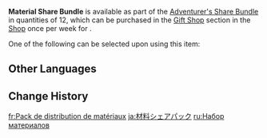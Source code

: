 {{Item Infobox
|id           = 115024
|image        = Item Material Share Bundle.png
|type         = Bundles
|invCategory  = Precious Items
|quality      = 2
|description  = The Guild will routinely give out materials of excellent quality, some of which possess limitless potential.<br><br>Upon using this item, you may choose to obtain one of the following as a reward:
* [[Tile of Decarabian's Tower]]
* [[Boreal Wolf's Milk Tooth]]
* [[Fetters of the Dandelion Gladiator]]
* [[Luminous Sands from Guyun]]
* [[Mist Veiled Lead Elixir]]
* [[Grain of Aerosiderite]]
* [[Coral Branch of a Distant Sea]]
* [[Narukami's Wisdom]]
* [[Mask of the Wicked Lieutenant]]
* [[Copper Talisman of the Forest Dew]]
* [[Oasis Garden's Reminiscence]]
* [[Echo of Scorching Might]]
* [[Fragment of an Ancient Chord]]
* [[Dross of Pure Sacred Dewdrop]]
* [[Broken Goblet of the Pristine Sea]]
* [[Blazing Sacrificial Heart's Terror]]
* [[Delirious Decadence of the Sacred Lord]]
* [[Night-Wind's Mystic Consideration]]
|source1      = [[Gift Shop]] in [[Adventurer's Share Bundle]]
}}
'''Material Share Bundle''' is available as part of the [[Adventurer's Share Bundle]] in quantities of 12, which can be purchased in the [[Gift Shop]] section in the [[Shop]] once per week for {{Item|Genesis Crystal|30|x=60}}.

One of the following can be selected upon using this item:
{{Card|Tile of Decarabian's Tower|1|show_caption=1}}{{Card|Boreal Wolf's Milk Tooth|1|show_caption=1}}{{Card|Fetters of the Dandelion Gladiator|1|show_caption=1}}{{Card|Luminous Sands from Guyun|1|show_caption=1}}{{Card|Mist Veiled Lead Elixir|1|show_caption=1}}{{Card|Grain of Aerosiderite|1|show_caption=1}}{{Card|Coral Branch of a Distant Sea|1|show_caption=1}}{{Card|Narukami's Wisdom|1|show_caption=1}}{{Card|Mask of the Wicked Lieutenant|1|show_caption=1}}{{Card|Copper Talisman of the Forest Dew|1|show_caption=1}}{{Card|Oasis Garden's Reminiscence|1|show_caption=1}}{{Card|Echo of Scorching Might|1|show_caption=1}}{{Card|Fragment of an Ancient Chord|1|show_caption=1}}{{Card|Dross of Pure Sacred Dewdrop|1|show_caption=1}}{{Card|Broken Goblet of the Pristine Sea|1|show_caption=1}}{{Card|Blazing Sacrificial Heart's Terror|1|show_caption=1}}{{Card|Delirious Decadence of the Sacred Lord|1|show_caption=1}}{{Card|Night-Wind's Mystic Consideration|1|show_caption=1}}

==Other Languages==
{{Other Languages
|en      = Material Share Bundle
|zhs     = 材料分享包
|zhs_rm  = Cáiliào Fēnxiǎng Bāo
|zht     = 材料分享包
|zht_rm  = Cáiliào Fēnxiǎng Bāo
|zh_tl   = Material Share Bag
|ja      = 材料シェアパック
|ja_rm   = Zairyou Shea Pakku
|ja_tl   = Material Share Pack
|ko      = 양질의 재료 공유 패키지
|ko_rm   = Yangjil-ui Jaeryo Gong'yu Paekiji
|ko_tl   = Material Share Package
|es      = Paquete de materiales
|es_tl   = Package of Materials
|fr      = Pack de distribution de matériaux
|fr_tl   = Material Distribution Pack
|ru      = Набор материалов
|ru_tl   = Material Pack
|th      = แพ็กแบ่งปันวัสดุ
|th_rm   = 
|th_tl   = 
|vi      = Gói Chia Sẻ Tài Nguyên
|vi_tl   = 
|de      = Material-Teilpaket
|de_tl   = Material Share Pack
|id      = Material Share Bundle
|pt      = Pacote de Compartilhamento de Materiais
|pt_tl   = 
|tr      = Malzeme Paylaşımı Paketi
|tr_tl   = Material Share Pack
|it      = Bundle di materiali
|it_tl   = 
}}

==Change History==
{{Change History|2.0}}

[[fr:Pack de distribution de matériaux]]
[[ja:材料シェアパック]]
[[ru:Набор материалов]]